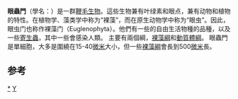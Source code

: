 {{Unreferenced|time=2021-05-22T10:58:29+00:00}}
{{Automatic taxobox
| taxon = Euglenozoa
| image = Two Euglena.jpg
| image_caption = 
| authority = 
| subdivision_ranks = 綱或總目 
| subdivision = 
[[裸藻綱|裸藻綱]] Euglenoidea
<br>[[動質體|動質體]] Kinetoplastea
<br>[[Diplonemea|Diplonemea]]
<br>[[Postgaardi|Postgaardi]]
<br>[[Calkinsia|Calkinsia]]
}}
'''眼蟲門'''（學名：{{lang|la|Euglenozoa}}）是一群[[鞭毛生物|鞭毛生物]]。這些生物兼有叶绿素和眼点，兼有动物和植物的特性。在植物学、藻类学中称为“裸藻”，而在原生动物学中称为“眼虫”。因此，眼虫门也称作裸藻门（Euglenophyta）。他們有一些的自由生活物種的品種，以及一些[[寄生蟲|寄生蟲]]，其中一些會感染人類。 主要有兩個綱，[[裸藻綱|裸藻綱]]和[[動質體綱|動質體綱]]。 眼蟲門是單細胞，大多是圍繞在15-40[[微米|微米]]大小，但一些[[裸藻綱|裸藻綱]]會長到500[[微米|微米]]長。

== 参考 ==
{{reflist}}

{{真核生物}}
{{Taxonbar|from=Q499086}}

[[Category:眼虫门|*]]
[[Category:古虫界|Y]]